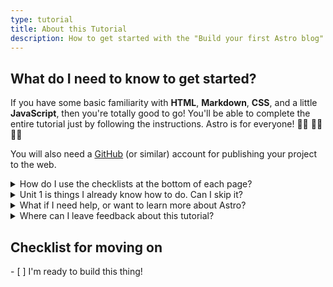 ```yaml
---
type: tutorial
title: About this Tutorial
description: How to get started with the "Build your first Astro blog" tutorial.
---
```



## What do I need to know to get started?

If you have some basic familiarity with **HTML**, **Markdown**, **CSS**, and a little **JavaScript**, then you're totally good to go! You'll be able to complete the entire tutorial just by following the instructions. Astro is for everyone! 🧑‍🚀 👩‍🚀 👨‍🚀 

You will also need a [GitHub](https://github.com) (or similar) account for publishing your project to the web.

<details>
<summary>How do I use the checklists at the bottom of each page?</summary>

You check them off!

At the end of each page, you'll find a clickable checklist of tasks you should now be able to do. Check these items off to see your progress in the Tutorial Tracker.

Using the tracker is optional, but it can help you remember your place if you complete the tutorial over multiple visits. You can also leave some checklists blank as a reminder of units that you want to revisit later.

(This data is only saved to your browser's local storage and is not available elsewhere. No data is sent to, nor stored by Astro.)
</details>

<details>
<summary>Unit 1 is things I already know how to do. Can I skip it?</summary>

You can use the lessons inside [Unit 1](/en/tutorial/1-setup/) to make sure you have the development tools and online accounts you'll need to complete the tutorial. It will walk you through creating a new Astro project, storing it on GitHub, and deploying it to Netlify.

If you [create a new, empty Astro project](/en/install/auto/) and are comfortable with your setup, you can safely skip ahead to [Unit 2](/en/tutorial/2-pages/) where you will start making new pages in your project.
</details>

<details>
<summary>What if I need help, or want to learn more about Astro?</summary>

Our [friendly Astro Discord server](https://astro.build/chat) is the place to be! 

Hop into the support forum channel to ask questions, or say hi and chat in `#general` or `#off-topic`.
</details>

<details>
<summary>Where can I leave feedback about this tutorial?</summary>

This tutorial is a project of our Docs team. You can find us on Discord in the `#docs` channel, or file issues to the [Docs repo on GitHub](https://github.com/withastro/docs/issues). 
</details>

<Box icon="check-list">

## Checklist for moving on

<Checklist>
- [ ] I'm ready to build this thing!
</Checklist>
</Box>

